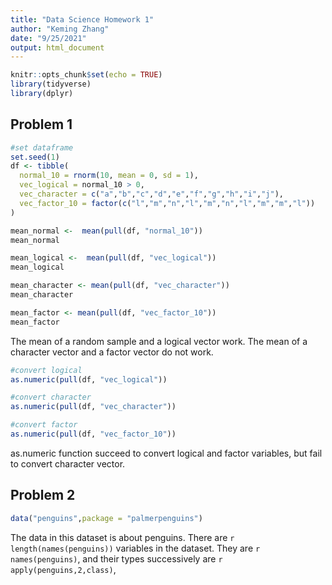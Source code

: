 ```yaml
---
title: "Data Science Homework 1"
author: "Keming Zhang"
date: "9/25/2021"
output: html_document
---
```


```r
knitr::opts_chunk$set(echo = TRUE)
library(tidyverse)
library(dplyr)
```

## Problem 1
```r
#set dataframe
set.seed(1)
df <- tibble(
  normal_10 = rnorm(10, mean = 0, sd = 1),
  vec_logical = normal_10 > 0,
  vec_character = c("a","b","c","d","e","f","g","h","i","j"),
  vec_factor_10 = factor(c("l","m","n","l","m","n","l","m","m","l"))
)
```

```r
mean_normal <-  mean(pull(df, "normal_10"))
mean_normal

mean_logical <-  mean(pull(df, "vec_logical"))
mean_logical

mean_character <- mean(pull(df, "vec_character"))
mean_character

mean_factor <- mean(pull(df, "vec_factor_10"))
mean_factor
```

The mean of a random sample and a logical vector work. The mean of a character vector and a factor vector do not work.

```r
#convert logical
as.numeric(pull(df, "vec_logical"))

#convert character
as.numeric(pull(df, "vec_character"))

#convert factor
as.numeric(pull(df, "vec_factor_10"))
```

as.numeric function succeed to convert logical and factor variables, but fail to convert character vector.

## Problem 2
```r
data("penguins",package = "palmerpenguins")
```

The data in this dataset is about penguins. There are `r length(names(penguins))` variables in the dataset. They are `r names(penguins)`, and their types successively are `r apply(penguins,2,class)`, 

